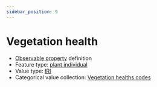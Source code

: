 ```yaml
---
sidebar_position: 9
---
```



# Vegetation health

- [Observable property](/viewers/dawe-vocabs?uri=https://linked.data.gov.au/def/nrm/7d4eaa80-0f2a-4828-886e-34cd5a4e2746) definition
- Feature type: [plant individual](http://linked.data.gov.au/def/tern-cv/60d7edf8-98c6-43e9-841c-e176c334d270)
- Value type: [IRI](https://w3id.org/tern/ontologies/tern/IRI)
- Categorical value collection: [Vegetation healths codes](/viewers/dawe-vocabs?uri=https://linked.data.gov.au/def/nrm/785f818c-0c8c-480b-b8e5-43ea9fda70f0)

<Example
  protocolModule="recruitment-survivorship"
  observableProperty="https://linked.data.gov.au/def/nrm/7d4eaa80-0f2a-4828-886e-34cd5a4e2746"
/>
